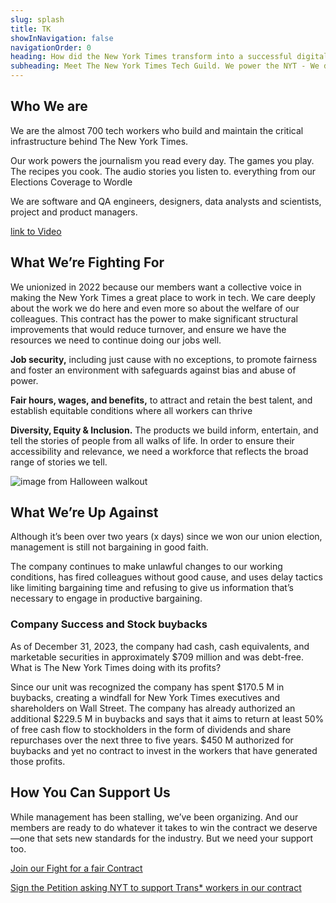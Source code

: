 ```yaml
---
slug: splash
title: TK
showInNavigation: false
navigationOrder: 0
heading: How did the New York Times transform into a successful digital business?
subheading: Meet The New York Times Tech Guild. We power the NYT - We deserve a contract that establishes the equitable working conditions and protections we deserve.
---
```

## Who We are

We are the almost 700 tech workers who build and maintain the critical infrastructure behind The New York Times.

Our work powers the journalism you read every day. 
The games you play. 
The recipes you cook. 
The audio stories you listen to. 
everything from our Elections Coverage to Wordle

We are software and QA engineers, designers, data analysts and scientists, project and product managers.

[link to Video](./)

## What We’re Fighting For

We unionized in 2022 because our members want a collective voice in making the New York Times a great place to work in tech.  We care deeply about the work we do here and even more so about the welfare of our colleagues. This contract has the power to make significant structural improvements that would reduce turnover, and ensure we have the resources we need to continue doing our jobs well. 

**Job security,** including just cause with no exceptions, to promote fairness and foster an environment with safeguards against bias and abuse of power. 

**Fair hours, wages, and benefits,** to attract and retain the best talent, and establish equitable conditions where all workers can thrive

**Diversity, Equity & Inclusion.** The products we build inform, entertain, and tell the stories of people from all walks of life. In order to ensure their accessibility and relevance, we need a workforce that reflects the broad range of stories we tell.

![image from Halloween walkout]()

## What We’re Up Against

Although it’s been over two years (x days) since we won our union election, management is still not bargaining in good faith. 

The company continues to make unlawful changes to our working conditions, has fired colleagues without good cause, and uses delay tactics like limiting bargaining time and refusing to give us information that’s necessary to engage in productive bargaining. 

### Company Success and Stock buybacks

As of December 31, 2023, the company had cash, cash equivalents, and marketable securities in approximately $709 million and was debt-free. What is The New York Times doing with its profits?

Since our unit was recognized the company has spent $170.5 M in buybacks, creating a windfall for New York Times executives and shareholders on Wall Street. The company has already authorized an additional $229.5 M in buybacks and says that it aims to return at least 50% of free cash flow to stockholders in the form of dividends and share repurchases over the next three to five years. $450 M authorized for buybacks and yet no contract to invest in the workers that have generated those profits. 

## How You Can Support Us

While management has been stalling, we’ve been organizing. And our members are ready to do whatever it takes to win the contract we deserve—one that sets new standards for the industry. But we need your support too.

[Join our Fight for a fair Contract](https://docs.google.com/forms/d/e/1FAIpQLSdtdcZ7zzDBS2WTf8dbGQ5hyCOvb0hYCDOPetOwucGJLDQj6w/viewform)

[Sign the Petition asking NYT to support Trans* workers in our contract](https://actionnetwork.org/petitions/nyt-respect-trans-workers)
